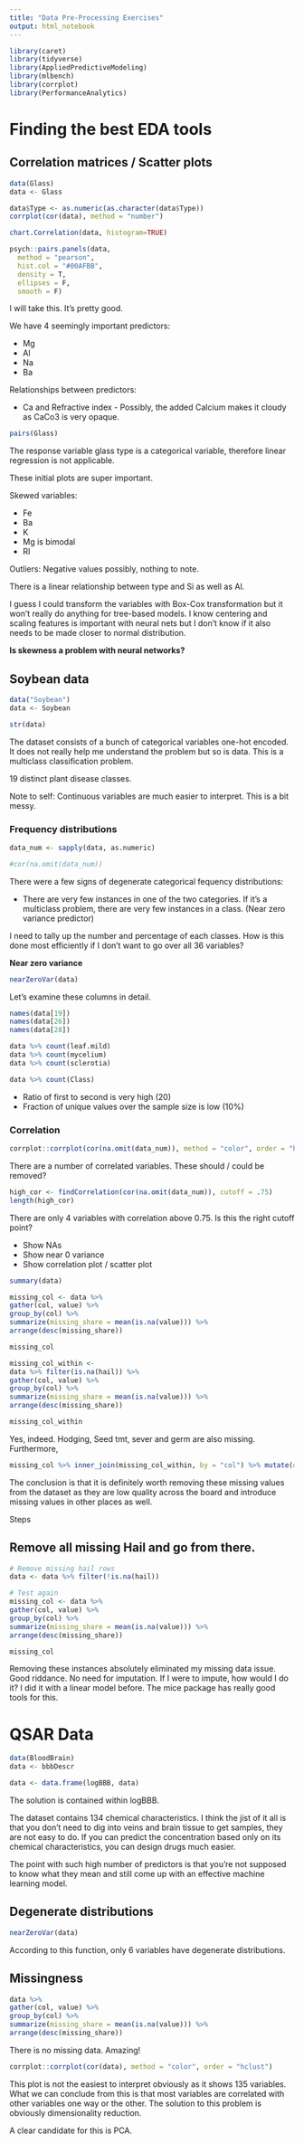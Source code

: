 ```yaml
---
title: "Data Pre-Processing Exercises"
output: html_notebook
---
```


```r
library(caret)
library(tidyverse)
library(AppliedPredictiveModeling)
library(mlbench)
library(corrplot)
library(PerformanceAnalytics)
```

# Finding the best EDA tools

## Correlation matrices / Scatter plots

```r
data(Glass)
data <- Glass

data$Type <- as.numeric(as.character(data$Type))
corrplot(cor(data), method = "number")
```

```r
chart.Correlation(data, histogram=TRUE)
```

```r
psych::pairs.panels(data, 
  method = "pearson",
  hist.col = "#00AFBB",
  density = T,
  ellipses = F,
  smooth = F)
```
I will take this. It's pretty good.



We have 4 seemingly important predictors:

* Mg 
* Al
* Na
* Ba


Relationships between predictors:

* Ca and Refractive index - Possibly, the added Calcium makes it cloudy as CaCo3 is very opaque.

```r
pairs(Glass)
```

The response variable glass type is a categorical variable, therefore linear regression is not applicable.

These initial plots are super important.

Skewed variables:

* Fe
* Ba 
* K
* Mg is bimodal
* RI

Outliers: Negative values possibly, nothing to note.

There is a linear relationship between type and Si as well as Al.

I guess I could transform the variables with Box-Cox transformation but it won't really do anything for tree-based models.
I know centering and scaling features is important with neural nets but I don't know if it also needs to be made closer to normal distribution.

**Is skewness a problem with neural networks?**

## Soybean data

```r
data("Soybean")
data <- Soybean
```

```r
str(data)
```

The dataset consists of a bunch of categorical variables one-hot encoded. It does not really help me understand the problem but 
so is data. This is a multiclass classification problem.

19 distinct plant disease classes.

Note to self: Continuous variables are much easier to interpret. This is a bit messy.

### Frequency distributions

```r
data_num <- sapply(data, as.numeric)

#cor(na.omit(data_num))
```

There were a few signs of degenerate categorical fequency distributions:

* There are very few instances in one of the two categories. If it's a multiclass problem, there are very few instances in a class. (Near zero variance predictor)

I need to tally up the number and percentage of each classes. How is this done most efficiently if I don't want to go over all 36 variables?

**Near zero variance**

```r
nearZeroVar(data)
```
Let's examine these columns in detail.

```r
names(data[19])
names(data[26])
names(data[28])
```

```r
data %>% count(leaf.mild)
data %>% count(mycelium)
data %>% count(sclerotia)
```



```r
data %>% count(Class)
```

* Ratio of first to second is very high (20)
* Fraction of unique values over the sample size is low (10%)

### Correlation

```r
corrplot::corrplot(cor(na.omit(data_num)), method = "color", order = "hclust")
```

There are a number of correlated variables. These should / could be removed?

```r
high_cor <- findCorrelation(cor(na.omit(data_num)), cutoff = .75)
length(high_cor)
```

There are only 4 variables with correlation above 0.75. Is this the right cutoff point?

* Show NAs
* Show near 0 variance
* Show correlation plot / scatter plot

```r
summary(data)
```

```r
missing_col <- data %>%
gather(col, value) %>%
group_by(col) %>%
summarize(missing_share = mean(is.na(value))) %>%
arrange(desc(missing_share))

missing_col
```

```r
missing_col_within <- 
data %>% filter(is.na(hail)) %>%
gather(col, value) %>%
group_by(col) %>%
summarize(missing_share = mean(is.na(value))) %>%
arrange(desc(missing_share))

missing_col_within
```

Yes, indeed. Hodging, Seed tmt, sever and germ are also missing. Furthermore, 

```r
missing_col %>% inner_join(missing_col_within, by = "col") %>% mutate(diff = missing_share.y - missing_share.x)
```

The conclusion is that it is definitely worth removing these missing values from the dataset as they are low quality across the board and introduce missing values in other places as well.

Steps

## Remove all missing Hail and go from there.

```r
# Remove missing hail rows
data <- data %>% filter(!is.na(hail))

# Test again
missing_col <- data %>%
gather(col, value) %>%
group_by(col) %>%
summarize(missing_share = mean(is.na(value))) %>%
arrange(desc(missing_share))

missing_col
```

Removing these instances absolutely eliminated my missing data issue. Good riddance. No need for imputation.
If I were to impute, how would I do it? I did it with a linear model before. The mice package has really good tools for this.


# QSAR Data

```r
data(BloodBrain)
data <- bbbDescr

data <- data.frame(logBBB, data)
```

The solution is contained within logBBB.

The dataset contains 134 chemical characteristics. I think the jist of it all is that you don't need to dig
into veins and brain tissue to get samples, they are not easy to do. If you can predict the concentration
based only on its chemical characteristics, you can design drugs much easier.

The point with such high number of predictors is that you're not supposed to know what they mean and
still come up with an effective machine learning model.

## Degenerate distributions

```r
nearZeroVar(data)
```
According to this function, only 6 variables have degenerate distributions.

## Missingness

```r
data %>%
gather(col, value) %>%
group_by(col) %>%
summarize(missing_share = mean(is.na(value))) %>%
arrange(desc(missing_share))
```
There is no missing data. Amazing!

```r
corrplot::corrplot(cor(data), method = "color", order = "hclust")
```
This plot is not the easiest to interpret obviously as it shows 135 variables. 
What we can conclude from this is that most variables are correlated with other variables
one way or the other. The solution to this problem is obviously dimensionality reduction.

A clear candidate for this is PCA.







